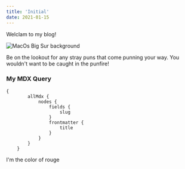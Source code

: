 ```yaml
---
title: 'Initial'
date: 2021-01-15
---
```


<p>Welclam to my blog! <span style="background-image: url('https://stardewcommunitywiki.com/mediawiki/images/e/ed/Clam.png')"/></p>

![MacOs Big Sur background](https://upload.wikimedia.org/wikipedia/en/6/63/MacOS_Big_Sur_Desktop.png)

Be on the lookout for any stray puns that come punning your way. You wouldn't want to be caught in the punfire!

### My MDX Query
```
{
		allMdx {
			nodes {
				fields {
					slug
				}
				frontmatter {
					title
				}
			}
		}
	}
```

<div style={{color: 'salmon'}}>I'm the color of rouge</div>